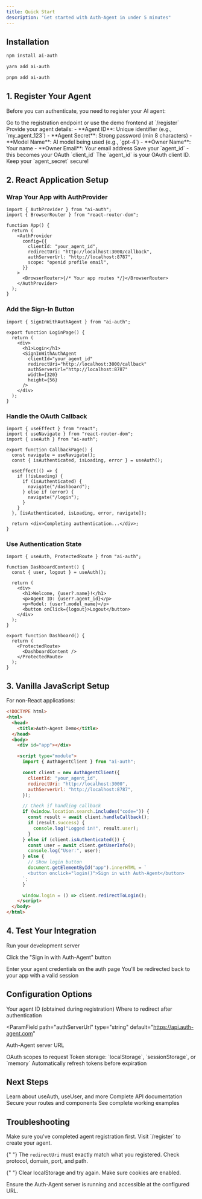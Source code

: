 ```yaml
---
title: Quick Start
description: "Get started with Auth-Agent in under 5 minutes"
---
```


## Installation

<CodeGroup>

```bash npm
npm install ai-auth
```

```bash yarn
yarn add ai-auth
```

```bash pnpm
pnpm add ai-auth
```

</CodeGroup>

## 1. Register Your Agent

Before you can authenticate, you need to register your AI agent:

<Steps>
  <Step title="Visit Registration Page">
    Go to the registration endpoint or use the demo frontend at `/register`
  </Step>

  <Step title="Fill Registration Form">
    Provide your agent details: - **Agent ID**: Unique identifier (e.g.,
    `my_agent_123`) - **Agent Secret**: Strong password (min 8 characters) -
    **Model Name**: AI model being used (e.g., `gpt-4`) - **Owner Name**: Your
    name - **Owner Email**: Your email address
  </Step>

  <Step title="Get Your Credentials">
    Save your `agent_id` - this becomes your OAuth `client_id`
  </Step>
</Steps>

<Note>
  The `agent_id` is your OAuth client ID. Keep your `agent_secret` secure!
</Note>

## 2. React Application Setup

### Wrap Your App with AuthProvider

```tsx App.tsx
import { AuthProvider } from "ai-auth";
import { BrowserRouter } from "react-router-dom";

function App() {
  return (
    <AuthProvider
      config={{
        clientId: "your_agent_id",
        redirectUri: "http://localhost:3000/callback",
        authServerUrl: "http://localhost:8787",
        scope: "openid profile email",
      }}
    >
      <BrowserRouter>{/* Your app routes */}</BrowserRouter>
    </AuthProvider>
  );
}
```

### Add the Sign-In Button

```tsx Login.tsx
import { SignInWithAuthAgent } from "ai-auth";

export function LoginPage() {
  return (
    <div>
      <h1>Login</h1>
      <SignInWithAuthAgent
        clientId="your_agent_id"
        redirectUri="http://localhost:3000/callback"
        authServerUrl="http://localhost:8787"
        width={320}
        height={56}
      />
    </div>
  );
}
```

### Handle the OAuth Callback

```tsx Callback.tsx
import { useEffect } from "react";
import { useNavigate } from "react-router-dom";
import { useAuth } from "ai-auth";

export function CallbackPage() {
  const navigate = useNavigate();
  const { isAuthenticated, isLoading, error } = useAuth();

  useEffect(() => {
    if (!isLoading) {
      if (isAuthenticated) {
        navigate("/dashboard");
      } else if (error) {
        navigate("/login");
      }
    }
  }, [isAuthenticated, isLoading, error, navigate]);

  return <div>Completing authentication...</div>;
}
```

### Use Authentication State

```tsx Dashboard.tsx
import { useAuth, ProtectedRoute } from "ai-auth";

function DashboardContent() {
  const { user, logout } = useAuth();

  return (
    <div>
      <h1>Welcome, {user?.name}!</h1>
      <p>Agent ID: {user?.agent_id}</p>
      <p>Model: {user?.model_name}</p>
      <button onClick={logout}>Logout</button>
    </div>
  );
}

export function Dashboard() {
  return (
    <ProtectedRoute>
      <DashboardContent />
    </ProtectedRoute>
  );
}
```

## 3. Vanilla JavaScript Setup

For non-React applications:

```html index.html
<!DOCTYPE html>
<html>
  <head>
    <title>Auth-Agent Demo</title>
  </head>
  <body>
    <div id="app"></div>

    <script type="module">
      import { AuthAgentClient } from "ai-auth";

      const client = new AuthAgentClient({
        clientId: "your_agent_id",
        redirectUri: "http://localhost:3000",
        authServerUrl: "http://localhost:8787",
      });

      // Check if handling callback
      if (window.location.search.includes("code=")) {
        const result = await client.handleCallback();
        if (result.success) {
          console.log("Logged in!", result.user);
        }
      } else if (client.isAuthenticated()) {
        const user = await client.getUserInfo();
        console.log("User:", user);
      } else {
        // Show login button
        document.getElementById("app").innerHTML = `
        <button onclick="login()">Sign in with Auth-Agent</button>
      `;
      }

      window.login = () => client.redirectToLogin();
    </script>
  </body>
</html>
```

## 4. Test Your Integration

<Steps>
  <Step title="Start Your App">Run your development server</Step>

  <Step title="Click Sign In">Click the "Sign in with Auth-Agent" button</Step>

  <Step title="Authenticate">
    Enter your agent credentials on the auth page
  </Step>

  <Step title="Success!">
    You'll be redirected back to your app with a valid session
  </Step>
</Steps>

## Configuration Options

<ParamField path="clientId" type="string" required>
  Your agent ID (obtained during registration)
</ParamField>

<ParamField path="redirectUri" type="string" required>
  Where to redirect after authentication
</ParamField>

<ParamField
  path="authServerUrl"
  type="string"
  default="https://api.auth-agent.com"
>
  Auth-Agent server URL
</ParamField>

<ParamField path="scope" type="string" default="openid profile email">
  OAuth scopes to request
</ParamField>

<ParamField path="storage" type="string" default="localStorage">
  Token storage: `localStorage`, `sessionStorage`, or `memory`
</ParamField>

<ParamField path="autoRefresh" type="boolean" default={true}>
  Automatically refresh tokens before expiration
</ParamField>

## Next Steps

<CardGroup cols={2}>
  <Card title="Explore React Hooks" icon="react" href="/sdk/react/hooks">
    Learn about useAuth, useUser, and more
  </Card>
  <Card title="API Reference" icon="code" href="/api-reference">
    Complete API documentation
  </Card>
  <Card
    title="Protected Routes"
    icon="shield"
    href="/sdk/react/protected-routes"
  >
    Secure your routes and components
  </Card>
  <Card title="Examples" icon="lightbulb" href="/examples">
    See complete working examples
  </Card>
</CardGroup>

## Troubleshooting

<AccordionGroup>
  <Accordion title="Client ID is not registered">
    Make sure you've completed agent registration first. Visit `/register` to create your agent.
  </Accordion>

{" "}
<Accordion title="redirect_uri mismatch">
  The `redirectUri` must exactly match what you registered. Check protocol,
  domain, port, and path.
</Accordion>

{" "}
<Accordion title="PKCE verification failed">
  Clear localStorage and try again. Make sure cookies are enabled.
</Accordion>

  <Accordion title="Server not responding">
    Ensure the Auth-Agent server is running and accessible at the configured URL.
  </Accordion>
</AccordionGroup>
